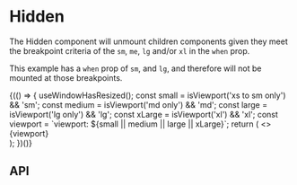 
<Meta title="Components/Hidden" component={Hidden} />

# Hidden

The Hidden component will unmount children components given they meet the breakpoint criteria of the `sm`, `me`, `lg` and/or `xl` in the `when` prop.

This example has a `when` prop of `sm`, and `lg`, and therefore will not be mounted at those breakpoints.

<Canvas>
  <Story name="Base component">
    {(() => {
      useWindowHasResized();
      const small = isViewport('xs to sm only') && 'sm';
      const medium = isViewport('md only') && 'md';
      const large = isViewport('lg only') && 'lg';
      const xLarge = isViewport('xl') && 'xl';
      const viewport = `viewport: ${small || medium || large || xLarge}`;
      return (
        <>
          <div>{viewport}</div>
          <Hidden when={knobs.object('when', ['sm', 'lg'], 'Presentation')}>
            <DefinitionList items={DefinitionListFixture.items} />
          </Hidden>
        </>
      );
    })()}
  </Story>
</Canvas>

## API

<ArgsTable of={Hidden} />
